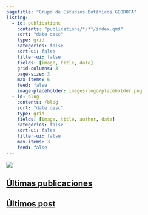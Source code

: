 ```yaml
---
pagetitle: "Grupo de Estudios Botánicos GEOBOTA"
listing:
  - id: publications
    contents: "publications/*/**/index.qmd"
    sort: "date desc"
    type: grid
    categories: false
    sort-ui: false
    filter-ui: false
    fields: [image, title, date]
    grid-columns: 3
    page-size: 3
    max-items: 6
    feed: false
    image-placeholder: images/logo/placeholder.png
  - id: blog
    contents: /blog
    sort: "date desc"
    type: grid
    fields: [image, title, author, date]
    categories: false
    sort-ui: false
    filter-ui: false
    max-items: 3
    feed: false
---
```


::: {.column-screen}
![](images/banner_index.jpg)
:::

<a href="publications.qmd">

## Últimas publicaciones
</a>

:::{#publications}
:::

<a href="blog.qmd">

## Últimos post
</a>

:::{#blog}
:::